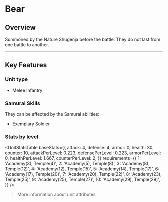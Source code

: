 
# Bear

## Overview

Summoned by the Nature Shugenja before the battle. They do not last from one battle to another.

---

## Key Features

### Unit type
- <Link to="../#melee-infantry">Melee Infantry</Link>

### Samurai Skills  
They can be affected by the Samurai abilities:
- <Link to="../../samurais/charisma-skills#exemplary-soldier">Exemplary Soldier</Link>  

### Stats by level

<UnitStatsTable
  baseStats={{
    attack: 4,
    defense: 4,
    armor: 0,
    health: 30,
    counter: 10,
    attackPerLevel: 0.223,
    defensePerLevel: 0.223,
    armorPerLevel: 0,
    healthPerLevel: 1.667,
    counterPerLevel: 2,
  }}
  requirements={{
    1: 'Academy(3), Temple(4)',
    2: 'Academy(5), Temple(8)',
    3: 'Academy(8), Temple(12)',
    4: 'Academy(12), Temple(15)',
    5: 'Academy(14), Temple(17)',
    6: 'Academy(17), Temple(20)',
    7: 'Academy(20), Temple(22)',
    8: 'Academy(23), Temple(25)',
    9: 'Academy(25), Temple(27)',
    10: 'Academy(29), Temple(29)',
  }}
/>

> <Link to="../#attributes">More information about unit attributes</Link>
